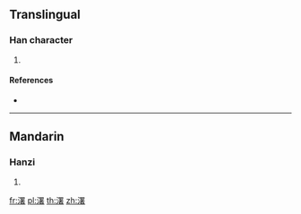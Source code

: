 {{character info/new}}
==Translingual==

===Han character===
{{Han char|rn=85|rad=水|as=13|sn=16|four=|canj=EWLA}}

# {{defn|Han|sort=水13}}

====References====
* {{Han ref|kx=0655.240|dkj=18484|dj=1065.210|hdz=31770.010|uh=6FD6|ud=28630}}

----

==Mandarin==

===Hanzi===
{{cmn-hanzi|pin=[[nì]] ([[ni4]]), [[níng]] ([[ning2]]), [[shù]] ([[shu4]])|wg=ni<sup>4</sup>, ning<sup>2</sup>, shu<sup>4</sup>}}

# {{defn|lang=cmn|sort=水13}}

[[fr:濖]]
[[pl:濖]]
[[th:濖]]
[[zh:濖]]